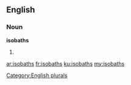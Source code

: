 ==English==

===Noun===
'''isobaths'''

# {{plural of|[[isobath]]}}

[[Category:English plurals]]

[[ar:isobaths]]
[[fr:isobaths]]
[[ku:isobaths]]
[[my:isobaths]]